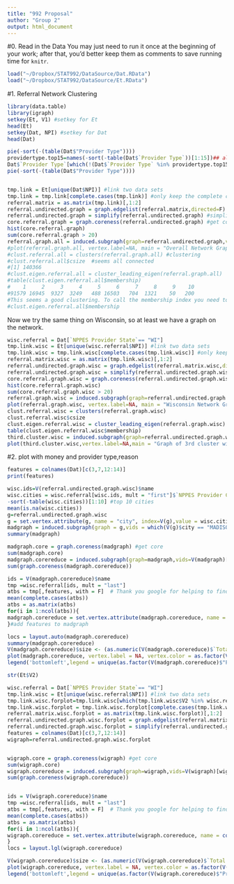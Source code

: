 ```yaml
---
title: "992 Proposal"
author: "Group 2"
output: html_document
---
```


#0. Read in the Data
You may just need to run it once at the beginning of your work; after that, you'd better keep them as comments to save running time for `knitr`.

```r
load("~/Dropbox/STAT992/DataSource/Dat.RData")
load("~/Dropbox/STAT992/DataSource/Et.RData")
```

 
#1. Referral Network Clustering

```r
library(data.table)
library(igraph)
setkey(Et, V1) #setkey for Et
head(Et)
setkey(Dat, NPI) #setkey for Dat
head(Dat)

pie(-sort(-(table(Dat$"Provider Type"))))
providertype.top15=names(-sort(-table(Dat$`Provider Type`))[1:15])## almost 75% of Dat, the rest 25% is defined as others
Dat$`Provider Type`[which(!(Dat$`Provider Type` %in% providertype.top15))]="Others"
pie(-sort(-(table(Dat$"Provider Type"))))


tmp.link = Et[unique(Dat$NPI)] #link two data sets
tmp.link = tmp.link[complete.cases(tmp.link)] #only keep the complete cases
referral.matrix = as.matrix(tmp.link)[,1:2]
referral.undirected.graph = graph.edgelist(referral.matrix,directed=F)
referral.undirected.graph = simplify(referral.undirected.graph) #simplify the graph
core.referral.graph = graph.coreness(referral.undirected.graph) #get core
hist(core.referral.graph)
sum(core.referral.graph > 20)
referral.graph.all = induced.subgraph(graph=referral.undirected.graph,vids=V(referral.undirected.graph)[core.referral.graph>20])
#plot(referral.graph.all, vertex.label=NA, main = "Overall Network Graph") #Loooooong time to draw. Maybe we only focus on Wisconsin. In the following, to save your time, I "#" all the command lines and add the output.
#clust.referral.all = clusters(referral.graph.all) #clustering
#clust.referral.all$csize  #seems all connected
#[1] 140366
#clust.eigen.referral.all = cluster_leading_eigen(referral.graph.all)
#table(clust.eigen.referral.all$membership)
#    1     2     3     4     5     6     7     8     9    10 
#91579 16945  9327  3249   488 16503   704  1321    50   200 
#This seems a good clustering. To call the membership index you need to use the following command
#clust.eigen.referral.all$membership
```

Now we try the same thing on Wisconsin, so at least we have a graph on the network.

```r
wisc.referral = Dat[`NPPES Provider State`== "WI"]
tmp.link.wisc = Et[unique(wisc.referral$NPI)] #link two data sets
tmp.link.wisc = tmp.link.wisc[complete.cases(tmp.link.wisc)] #only keep the complete cases
referral.matrix.wisc = as.matrix(tmp.link.wisc)[,1:2]
referral.undirected.graph.wisc = graph.edgelist(referral.matrix.wisc,directed=F)
referral.undirected.graph.wisc = simplify(referral.undirected.graph.wisc) #simplify the graph
core.referral.graph.wisc = graph.coreness(referral.undirected.graph.wisc) #get core
hist(core.referral.graph.wisc)
sum(core.referral.graph.wisc > 20)
referral.graph.wisc = induced.subgraph(graph=referral.undirected.graph.wisc,vids=V(referral.undirected.graph.wisc)[core.referral.graph.wisc>20])
plot(referral.graph.wisc, vertex.label=NA, main = "Wisconsin Network Graph")
clust.referral.wisc = clusters(referral.graph.wisc) 
clust.referral.wisc$csize
clust.eigen.referral.wisc = cluster_leading_eigen(referral.graph.wisc)
table(clust.eigen.referral.wisc$membership)
third.cluster.wisc = induced.subgraph(graph=referral.undirected.graph.wisc,vids=(clust.eigen.referral.wisc$membership==3))
plot(third.cluster.wisc,vertex.label=NA,main = "Graph of 3rd cluster within WI")
```


#2. plot with money and provider type,reason
```r
features = colnames(Dat)[c(3,7,12:14)]
print(features)

wisc.ids=V(referral.undirected.graph.wisc)$name
wisc.cities = wisc.referral[wisc.ids, mult = "first"]$`NPPES Provider City`
-sort(-table(wisc.cities))[1:10] #top 10 cities
mean(is.na(wisc.cities))
g=referral.undirected.graph.wisc
g = set.vertex.attribute(g, name = "city", index=V(g),value = wisc.cities)
madgraph = induced.subgraph(graph = g,vids = which(V(g)$city == "MADISON")) #subgraph for Madison
summary(madgraph)

madgraph.core = graph.coreness(madgraph) #get core
sum(madgraph.core)
madgraph.corereduce = induced.subgraph(graph=madgraph,vids=V(madgraph)[madgraph.core>10])#select core>10
sum(graph.coreness(madgraph.corereduce))

ids = V(madgraph.corereduce)$name
tmp =wisc.referral[ids, mult = "last"]
atbs = tmp[,features, with = F]  # Thank you google for helping to find "with"
mean(complete.cases(atbs))
atbs = as.matrix(atbs)
for(i in 1:ncol(atbs)){
madgraph.corereduce = set.vertex.attribute(madgraph.corereduce, name = colnames(atbs)[i], index=V(madgraph.corereduce),value =  atbs[,i])
}#add features to madgraph

locs = layout.auto(madgraph.corereduce)
summary(madgraph.corereduce)
V(madgraph.corereduce)$size <- (as.numeric(V(madgraph.corereduce)$`Total Medicare Payment Amount`))^(1/6)#set vertex size proportional to Total Medicare Payment Amount
plot(madgraph.corereduce, vertex.label = NA, vertex.color = as.factor(V(madgraph.corereduce)$"Provider Type"), layout = locs,main="Madison(Core>10)")#color the vertex according to Provider Type
legend('bottomleft',legend = unique(as.factor(V(madgraph.corereduce)$"Provider Type")),col=1:16,pch=16,cex = 0.4)
```


```r
str(Et$V2)

wisc.referral = Dat[`NPPES Provider State`== "WI"]
tmp.link.wisc = Et[unique(wisc.referral$NPI)] #link two data sets
tmp.link.wisc.forplot=tmp.link.wisc[which(tmp.link.wisc$V2 %in% wisc.referral$NPI)]
tmp.link.wisc.forplot = tmp.link.wisc.forplot[complete.cases(tmp.link.wisc.forplot)] #only keep the complete cases
referral.matrix.wisc.forplot = as.matrix(tmp.link.wisc.forplot)[,1:2]
referral.undirected.graph.wisc.forplot = graph.edgelist(referral.matrix.wisc.forplot,directed=F)
referral.undirected.graph.wisc.forplot = simplify(referral.undirected.graph.wisc.forplot) 
features = colnames(Dat)[c(3,7,12:14)]
wigraph=referral.undirected.graph.wisc.forplot


wigraph.core = graph.coreness(wigraph) #get core
sum(wigraph.core)
wigraph.corereduce = induced.subgraph(graph=wigraph,vids=V(wigraph)[wigraph.core>15])
sum(graph.coreness(wigraph.corereduce))


ids = V(wigraph.corereduce)$name
tmp =wisc.referral[ids, mult = "last"]
atbs = tmp[,features, with = F]  # Thank you google for helping to find "with" 1043240922
mean(complete.cases(atbs))
atbs = as.matrix(atbs)
for(i in 1:ncol(atbs)){
wigraph.corereduce = set.vertex.attribute(wigraph.corereduce, name = colnames(atbs)[i], index=V(wigraph.corereduce),value =  atbs[,i])
}
locs = layout.lgl(wigraph.corereduce)

V(wigraph.corereduce)$size <- (as.numeric(V(wigraph.corereduce)$`Total Medicare Payment Amount`))^(1/6)
plot(wigraph.corereduce, vertex.label = NA, vertex.color = as.factor(V(wigraph.corereduce)$"Provider Type"), layout = locs,main="Wisconsin(Core>15)")
legend('bottomleft',legend = unique(as.factor(V(wigraph.corereduce)$"Provider Type")),col=1:16,pch=16,cex = 0.4)
```

